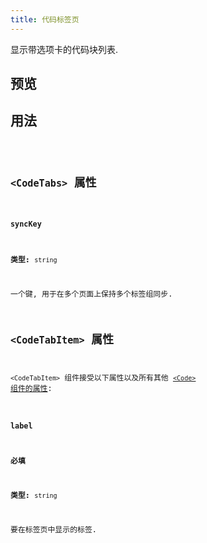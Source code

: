 ```yaml
---
title: 代码标签页
---
```



显示带选项卡的代码块列表.

## 预览

<CodeTabsPreview />

## 用法

<Code code={CodeTabsContent} lang="jsx" />

## `<CodeTabs>` 属性

### `syncKey`

**类型:** `string`

一个键, 用于在多个页面上保持多个标签组同步.

## `<CodeTabItem>` 属性

`<CodeTabItem>` 组件接受以下属性以及所有其他 [`<Code>` 组件的属性](/zh-cn/components/code):

### `label`

**必填**

**类型:** `string`

要在标签页中显示的标签.